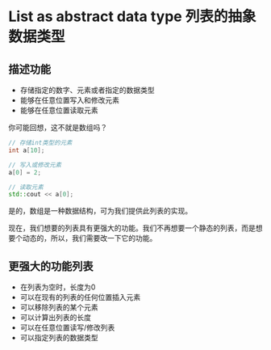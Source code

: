 # List as abstract data type 列表的抽象数据类型

## 描述功能

- 存储指定的数字、元素或者指定的数据类型
- 能够在任意位置写入和修改元素
- 能够在任意位置读取元素

你可能回想，这不就是数组吗？

```cpp
// 存储int类型的元素
int a[10];

// 写入或修改元素
a[0] = 2;

// 读取元素
std::cout << a[0];
```

是的，数组是一种数据结构，可为我们提供此列表的实现。

现在，我们想要的列表具有更强大的功能。我们不再想要一个静态的列表，而是想要个动态的，所以，我们需要改一下它的功能。

## 更强大的功能列表

- 在列表为空时，长度为0
- 可以在现有的列表的任何位置插入元素
- 可以移除列表的某个元素
- 可以计算出列表的长度
- 可以在任意位置读写/修改列表
- 可以指定列表的数据类型

